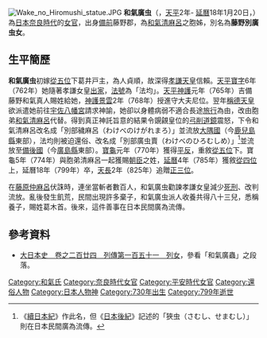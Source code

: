 [[File:Wake_no_Hiromushi_statue.JPG|thumb]]
'''和氣廣虫'''（{{lang-ja|わけのひろむし}}，[[天平_(日本)|天平]]2年- [[延曆|延曆]]18年1月20日，{{bd|730年||799年|3月1日|}}）為[[日本|日本]][[奈良時代|奈良時代]]的[[女官|女官]]，出身[[備前國|備前]]藤野郡，為[[和氣清麻呂|和氣清麻呂]]之胞姊，別名為'''藤野別廣虫女'''。

== 生平簡歷 ==
'''和氣廣虫'''初嫁[[從五位|從五位]]下葛井戸主，為人貞順，故深得[[孝謙天皇|孝謙天皇]]信賴。[[天平寶字|天平寶字]]6年（762年）她隨著孝謙女皇[[出家|出家]]，[[法號|法號]]為「法均」。[[天平神護|天平神護]]元年（765年）吉備藤野和氣真人賜姓給她，[[神護景雲|神護景雲]]2年（768年）授進守大夫尼位。翌年[[稱德天皇|稱德天皇]]欲派遣她前往[[宇佐神宮|宇佐八幡宮]]請求神諭，她卻以身體病弱不適合長途[[旅行|旅行]]為由，改由胞弟[[和氣清麻呂|和氣清麻呂]]代替。得到真正神託旨意的結果令覬覦皇位的[[道鏡|弓削道鏡]]震怒，下令和氣清麻呂改名成「別部穢麻呂（{{ja}}わけべのけがれまろ）」並流放[[大隅國|大隅國]]（今[[鹿兒島縣|鹿兒島縣]]東部），法均則被迫還俗、改名成「別部廣虫賣（{{ja}}わけべのひろむしめ）」<ref>《[[續日本紀|續日本紀]]》作此名，但《[[日本後紀|日本後紀]]》記述的「狹虫（{{ja}}さむし、せまむし）」則在日本民間廣為流傳。</ref>並流放至[[備後國|備後國]]（今[[廣島縣|廣島縣]]東部）。[[寶龜|寶龜]]元年（770年）獲得[[平反|平反]]，重敘[[從五位|從五位]]下。寶龜5年（774年）與胞弟清麻呂一起獲賜[[朝臣|朝臣]]之姓，[[延曆|延曆]]4年（785年）獲敘[[從四位|從四位]]上，延曆18年（799年）卒，[[天長_(淳和天皇)|天長]]2年（825年）追贈[[正三位|正三位]]。

在[[藤原仲麻呂|藤原仲麻呂]]伏誅時，連坐當斬者數百人，和氣廣虫勸諫孝謙女皇減少[[死刑|死刑]]、改判流放。亂後發生飢荒，民間出現許多棄子，和氣廣虫派人收養共得八十三兒，悉稱養子，賜姓葛木首。後來，這件善事在日本民間廣為流傳。

== 參考資料 ==
* [http://miko.org/~uraki/kuon/furu/text/dainihonsi/dns224.htm 大日本史　卷之二百廿四　列傳第一百五十一　列女]{{Wayback|url=http://miko.org/~uraki/kuon/furu/text/dainihonsi/dns224.htm |date=20100829020529 }}，參看「和氣廣蟲」之段落。
{{reflist}}

[[Category:和氣氏|Category:和氣氏]]
[[Category:奈良時代女官|Category:奈良時代女官]]
[[Category:平安時代女官|Category:平安時代女官]]
[[Category:還俗人物|Category:還俗人物]]
[[Category:日本人物神|Category:日本人物神]]
[[Category:730年出生|Category:730年出生]]
[[Category:799年逝世|Category:799年逝世]]